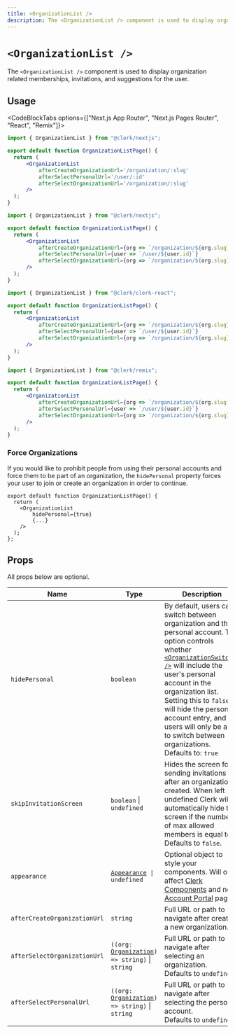 ```yaml
---
title: <OrganizationList />
description: The <OrganizationList /> component is used to display organization related memberships, invitations, and suggestions for the user.
---
```


# `<OrganizationList />`

<Images
  alt="Organization List Example"
  width={496}
  height={564}
  src="/docs/images/ui-components/component-org_list.svg"
/>

The `<OrganizationList />` component is used to display organization related memberships, invitations, and suggestions for the user.

## Usage

<CodeBlockTabs options={["Next.js App Router", "Next.js Pages Router", "React", "Remix"]}>
```jsx copy filename="/app/discover/page.[jsx/tsx]"
import { OrganizationList } from "@clerk/nextjs";

export default function OrganizationListPage() {
  return (
      <OrganizationList
          afterCreateOrganizationUrl='/organization/:slug'
          afterSelectPersonalUrl='/user/:id'
          afterSelectOrganizationUrl='/organization/:slug'
      />
  );
}
```

```jsx copy filename="/pages/discover.[jsx/tsx]"
import { OrganizationList } from "@clerk/nextjs";

export default function OrganizationListPage() {
  return (
      <OrganizationList
          afterCreateOrganizationUrl={org => `/organization/${org.slug}`}
          afterSelectPersonalUrl={user => `/user/${user.id}`}
          afterSelectOrganizationUrl={org => `/organization/${org.slug}`}
      />
  );
}
```

```jsx copy filename="discover.tsx"
import { OrganizationList } from "@clerk/clerk-react";

export default function OrganizationListPage() {
  return (
      <OrganizationList
          afterCreateOrganizationUrl={org => `/organization/${org.slug}`}
          afterSelectPersonalUrl={user => `/user/${user.id}`}
          afterSelectOrganizationUrl={org => `/organization/${org.slug}`}
      />
  );
}
```

```jsx copy filename="/route/discover.tsx"
import { OrganizationList } from "@clerk/remix";

export default function OrganizationListPage() {
  return (
      <OrganizationList
          afterCreateOrganizationUrl={org => `/organization/${org.slug}`}
          afterSelectPersonalUrl={user => `/user/${user.id}`}
          afterSelectOrganizationUrl={org => `/organization/${org.slug}`}
      />
  );
}
```
</CodeBlockTabs>

### Force Organizations

If you would like to prohibit people from using their personal accounts and force them to be part of an organization, the `hidePersonal` property forces your user to join or create an organization in order to continue.
```tsx copy filename="organization-portal.tsx"
export default function OrganizationListPage() {
  return (
    <OrganizationList
        hidePersonal={true}
        {...}
    />
  );
};
```

## Props

All props below are optional.

| Name | Type | Description |
| --- | --- | --- |
| `hidePersonal` | `boolean` | By default, users can switch between organization and their personal account. This option controls whether [`<OrganizationSwitcher />`][orgswitcher-ref] will include the user's personal account in the organization list. Setting this to `false` will hide the personal account entry, and users will only be able to switch between organizations. <br />Defaults to: `true` |
| `skipInvitationScreen` | `boolean` \| `undefined` | Hides the screen for sending invitations after an organization is created. When left undefined Clerk will automatically hide the screen if the number of max allowed members is equal to 1.<br />Defaults to `false`. |
| `appearance` | <code>[Appearance](/docs/components/customization/overview) \| undefined</code> | Optional object to style your components. Will only affect [Clerk Components][components-ref] and not [Account Portal][ap-ref] pages. |
| `afterCreateOrganizationUrl` | `string` | Full URL or path to navigate after creating a new organization. |
| `afterSelectOrganizationUrl` | <code>((org: [Organization][org-ref]) => string)</code> \| `string` | Full URL or path to navigate after selecting an organization.<br />Defaults to `undefined`. |
| `afterSelectPersonalUrl` | <code>((org: [Organization][org-ref]) => string)</code> \| `string` | Full URL or path to navigate after selecting the personal account.<br />Defaults to `undefined`. |

[org-ref]: /docs/references/javascript/organization/organization
[components-ref]: /docs/components/overview
[ap-ref]: /docs/account-portal/overview
[orgswitcher-ref]: /docs/components/organization/organization-switcher